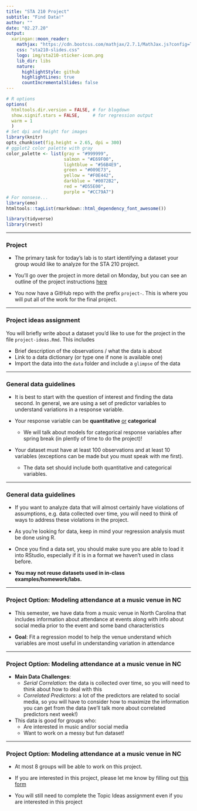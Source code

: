 ```yaml
---
title: "STA 210 Project"
subtitle: "Find Data!"
author: ""
date: "02.27.20"
output:
  xaringan::moon_reader:
    mathjax: "https://cdn.bootcss.com/mathjax/2.7.1/MathJax.js?config=TeX-MML-AM_HTMLorMML"
    css: "sta210-slides.css"
    logo: img/sta210-sticker-icon.png
    lib_dir: libs
    nature:
      highlightStyle: github
      highlightLines: true
      countIncrementalSlides: false
---
```


```r
# R options
options(
  htmltools.dir.version = FALSE, # for blogdown
  show.signif.stars = FALSE,     # for regression output
  warm = 1
  )
# Set dpi and height for images
library(knitr)
opts_chunk$set(fig.height = 2.65, dpi = 300) 
# ggplot2 color palette with gray
color_palette <- list(gray = "#999999", 
                      salmon = "#E69F00", 
                      lightblue = "#56B4E9", 
                      green = "#009E73", 
                      yellow = "#F0E442", 
                      darkblue = "#0072B2", 
                      red = "#D55E00", 
                      purple = "#CC79A7")
# For nonsese...
library(emo)
htmltools::tagList(rmarkdown::html_dependency_font_awesome())
```

```r
library(tidyverse)
library(rvest)
```

---

### Project

- The primary task for today's lab is to start identifying a dataset your group would like to analyze for the STA 210 project.

-  You'll go over the project in more detail on Monday, but you can see an outline of the project instructions [here](https://www2.stat.duke.edu/courses/Spring20/sta210.001/project/project.html)

- You now have a GitHub repo with the prefix `project-`. This is where you will put all of the work for the final project. 


---

### Project ideas assignment 

You will briefly write about a dataset you'd like to use for the project in the file `project-ideas.Rmd`. This includes 

- Brief description of the observations / what the data is about
- Link to a data dictionary (or type one if none is available one)
- Import the data into the `data` folder and include a `glimpse` of the data

---

### General data guidelines 

- It is best to start with the question of interest and finding the data second. In general, we are using a set of predictor variables to understand variations in a response variable.

- Your response variable can be **quantitative** <u>or</u> **categorical** 
    - We will talk about models for categorical response variables after spring break (in plently of time to do the project)!

- Your dataset must have at least 100 observations and at least 10 variables (exceptions can be made but you must speak with me first). 
  - The data set should include both quantitative and categorical variables.

---

### General data guidelines 

- If you want to analyze data that will almost certainly have violations of assumptions, e.g. data collected over time, you will need to think of ways to address these violations in the project.

-  As you’re looking for data, keep in mind your regression analysis must be done using R.
  - Once you find a data set, you should make sure you are able to load it into RStudio, especially if it is in a format we haven’t used in class before.

- **You may not reuse datasets used in in-class examples/homework/labs.**

---

### Project Option: Modeling attendance at a music venue in NC

- This semester, we have data from a music venue in North Carolina that includes information about attendance at events along with info about social media prior to the event and some band characteristics 

- **Goal**: Fit a regression model to help the venue understand which variables are most useful in understanding variation in attendance

---

### Project Option: Modeling attendance at a music venue in NC

- **Main Data Challenges**: 
  - *Serial Correlation*: the data is collected over time, so you will need to think about how to deal with this
  - *Correlated Predictors*: a lot of the predictors are related to social media, so you will have to consider how to maximize the information you can get from the data (we'll talk more about correlated predictors next week!)

- This data is good for groups who: 
  - Are interested in music and/or social media
  - Want to work on a messy but fun dataset! 

---

### Project Option: Modeling attendance at a music venue in NC

- At most 8 groups will be able to work on this project. 

- If you are interested in this project, please let me know by filling out [this form](https://docs.google.com/forms/d/e/1FAIpQLSe1P-DbbT6RSx9qVVktXwwFp6UsbesjuSZGmSSBYf6Th7s0MA/viewform?usp=sf_link)

- You will still need to complete the Topic Ideas assignment even if you are interested in this project




